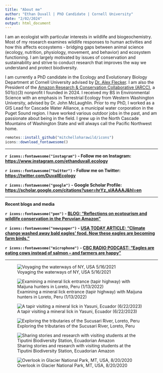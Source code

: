 ```yaml
---
title: "About me"
author: "Ethan Duvall | PhD Candidate | Cornell University"
date: "2/02/2024"
output: html_document
---
```


I am an ecologist with particular interests in wildlife and biogeochemistry. Most of my research examines wildlife responses to human activities and how this affects ecosystems - bridging gaps between animal science (ecology, nutrition, physiology, movement, and behavior) and ecosystem functioning. I am largely motivated by issues of conservation and sustainability and strive to conduct research that improves the way we understand and protect biodiversity.

I am currently a PhD candidate in the Ecology and Evolutionary Biology Department at Cornell University advised by [Dr. Alex Flecker](https://fleckerlab.weebly.com/){target="_blank"}. I am also the President of the [Amazon Research & Conservation Collaborative (ARCC)](https://www.rainforest-arcc.org/){target="_blank"}, a 501(c)(3) nonprofit I founded in 2024. I received my BS in Environmental Science with an emphasis in Terrestrial Ecology from Western Washington University, advised by Dr. John McLaughlin. Prior to my PhD, I worked as a GIS Lead for Cascade Water Alliance, a municipal water corporation in the Puget Sound region. I have worked various outdoor jobs in the past, and am passionate about being in the field. I grew up in the North Cascade Mountains of Washington State and will always call the Pacific Northwest home.


```r
remotes::install_github("mitchelloharawild/icons")
icons::download_fontawesome()
```

 <hr /> 
**`r icons::fontawesome("instagram")` - Follow me on Instagram: [https://www.instagram.com/ethanduvall.ecology](https://www.instagram.com/ethanduvall.ecology){target="_blank"}**

**`r icons::fontawesome("twitter")` - Follow me on Twitter: [https://twitter.com/DuvallEcology](https://twitter.com/DuvallEcology){target="_blank"}**

**`r icons::fontawesome("google")` - Google Scholar Profile: [https://scholar.google.com/citations?user=hrYz_sIAAAAJ&hl=en](https://scholar.google.com/citations?user=hrYz_sIAAAAJ&hl=en){target="_blank"}**
 <hr /> 
 
**Recent blogs and media**


**`r icons::fontawesome("pen")` - [BLOG: "Reflections on ecotourism and wildlife conservation in the Peruvian Amazon"](https://aceer.org/reflections-on-ecotourism-and-wildlife-conservation-in-the-peruvian-amazon/){target="_blank"}**

**`r icons::fontawesome("newspaper")` - [USA TODAY ARTICLE:
"Climate change washed away bald eagles' food.
Now these eagles are becoming farm birds." ](https://www.usatoday.com/story/news/nation/2023/03/18/bald-eagles-adapt-after-climate-change/11470297002/){target="_blank"}**

**`r icons::fontawesome("microphone")` - [CBC RADIO PODCAST: "Eagles are eating cows instead of salmon – and farmers are happy"](https://www.cbc.ca/player/play/2188569155552){target="_blank"}**

 <hr /> 


![Voyaging the waterways of NY, USA 5/16/2021](C:\Users\ethan\OneDrive\Documents\Github\Repos\website\images\canoe1.jpg) 

![Examining a mineral lick entrance (tapir highway) with Maijuna hunters in Loreto, Peru (1/13/2022) ](C:\Users\ethan\OneDrive\Documents\Github\Repos\website\images\tapirlick.jpg)


![A tapir visiting a mineral lick in Yasuni, Ecuador (6/22/2023) ](C:\Users\ethan\OneDrive\Documents\Github\Repos\website\images\tapir_lick3.jpg)


![Exploring the tributaries of the Sucusari River, Loreto, Peru](C:\Users\ethan\OneDrive\Documents\Github\Repos\website\images\river_joe.jpg)

![Sharing stories and research with visiting students at the Tiputini Biodiversity Station, Ecuadorian Amazon](C:\Users\ethan\OneDrive\Documents\Github\Repos\website\images\ethan_duvall_lecture.jpg)

![Overlook in Glacier National Park, MT, USA, 8/20/2020](C:\Users\ethan\OneDrive\Documents\Github\Repos\website\images\ethan_glacier.jpg)
